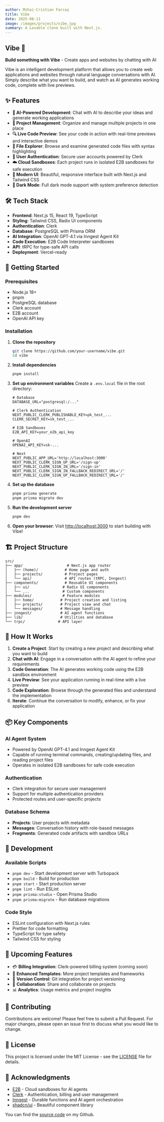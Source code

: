 ```yaml
---
author: Mihai-Cristian Farcaș
title: Vibe
date: 2025-08-11
image: /images/projects/vibe.jpg
summary: A Lovable clone built with Next.js.
---
```


## Vibe 🎨

**Build something with Vibe** - Create apps and websites by chatting with AI

Vibe is an intelligent development platform that allows you to create web
applications and websites through natural language conversations with AI. Simply
describe what you want to build, and watch as AI generates working code,
complete with live previews.

## ✨ Features

- **🤖 AI-Powered Development**: Chat with AI to describe your ideas and
  generate working applications
- **📁 Project Management**: Organize and manage multiple projects in one place
- **🔍 Live Code Preview**: See your code in action with real-time previews and
  interactive demos
- **📝 File Explorer**: Browse and examine generated code files with syntax
  highlighting
- **🔐 User Authentication**: Secure user accounts powered by Clerk
- **☁️ Cloud Sandboxes**: Each project runs in isolated E2B sandboxes for safe
  execution
- **🎨 Modern UI**: Beautiful, responsive interface built with Next.js and
  Tailwind CSS
- **🌙 Dark Mode**: Full dark mode support with system preference detection

## 🛠️ Tech Stack

- **Frontend**: Next.js 15, React 19, TypeScript
- **Styling**: Tailwind CSS, Radix UI components
- **Authentication**: Clerk
- **Database**: PostgreSQL with Prisma ORM
- **AI Integration**: OpenAI GPT-4.1 via Inngest Agent Kit
- **Code Execution**: E2B Code Interpreter sandboxes
- **API**: tRPC for type-safe API calls
- **Deployment**: Vercel-ready

## 🚀 Getting Started

### Prerequisites

- Node.js 18+
- pnpm
- PostgreSQL database
- Clerk account
- E2B account
- OpenAI API key

### Installation

1. **Clone the repository**

   ```bash
   git clone https://github.com/your-username/vibe.git
   cd vibe
   ```

2. **Install dependencies**

   ```bash
   pnpm install
   ```

3. **Set up environment variables** Create a `.env.local` file in the root
   directory:

   ```env
   # Database
   DATABASE_URL="postgresql:/..."

   # Clerk Authentication
   NEXT_PUBLIC_CLERK_PUBLISHABLE_KEY=pk_test_...
   CLERK_SECRET_KEY=sk_test_...

   # E2B Sandboxes
   E2B_API_KEY=your_e2b_api_key

   # OpenAI
   OPENAI_API_KEY=sk-...

   # Next
   NEXT_PUBLIC_APP_URL='http://localhost:3000'
   NEXT_PUBLIC_CLERK_SIGN_UP_URL='/sign-up'
   NEXT_PUBLIC_CLERK_SIGN_IN_URL='/sign-in'
   NEXT_PUBLIC_CLERK_SIGN_IN_FALLBACK_REDIRECT_URL='/'
   NEXT_PUBLIC_CLERK_SIGN_UP_FALLBACK_REDIRECT_URL='/'
   ```

4. **Set up the database**

   ```bash
   pnpm prisma generate
   pnpm prisma migrate dev
   ```

5. **Run the development server**

   ```bash
   pnpm dev
   ```

6. **Open your browser**: Visit [http://localhost:3000](http://localhost:3000)
   to start building with Vibe!

## 🏗️ Project Structure

```
src/
├── app/                    # Next.js app router
│   ├── (home)/            # Home page and auth
│   ├── projects/          # Project pages
│   └── api/               # API routes (tRPC, Inngest)
├── components/            # Reusable UI components
│   ├── ui/               # Radix UI components
│   └── ...               # Custom components
├── modules/              # Feature modules
│   ├── home/            # Project creation and listing
│   ├── projects/        # Project view and chat
│   └── messages/        # Message handling
├── inngest/             # AI agent functions
├── lib/                 # Utilities and database
└── trpc/               # API layer
```

## 🤖 How It Works

1. **Create a Project**: Start by creating a new project and describing what you
   want to build
2. **Chat with AI**: Engage in a conversation with the AI agent to refine your
   requirements
3. **Code Generation**: The AI generates working code using the E2B sandbox
   environment
4. **Live Preview**: See your application running in real-time with a live
   preview
5. **Code Exploration**: Browse through the generated files and understand the
   implementation
6. **Iterate**: Continue the conversation to modify, enhance, or fix your
   application

## 📦 Key Components

### AI Agent System

- Powered by OpenAI GPT-4.1 and Inngest Agent Kit
- Capable of running terminal commands, creating/updating files, and reading
  project files
- Operates in isolated E2B sandboxes for safe code execution

### Authentication

- Clerk integration for secure user management
- Support for multiple authentication providers
- Protected routes and user-specific projects

### Database Schema

- **Projects**: User projects with metadata
- **Messages**: Conversation history with role-based messages
- **Fragments**: Generated code artifacts with sandbox URLs

## 🔧 Development

### Available Scripts

- `pnpm dev` - Start development server with Turbopack
- `pnpm build` - Build for production
- `pnpm start` - Start production server
- `pnpm lint` - Run ESLint
- `pnpm prisma:studio` - Open Prisma Studio
- `pnpm prisma:migrate` - Run database migrations

### Code Style

- ESLint configuration with Next.js rules
- Prettier for code formatting
- TypeScript for type safety
- Tailwind CSS for styling

## 🔮 Upcoming Features

- 💳 **Billing Integration**: Clerk-powered billing system (coming soon)
- 🚀 **Enhanced Templates**: More project templates and frameworks
- 🔄 **Version Control**: Git integration for project versioning
- 👥 **Collaboration**: Share and collaborate on projects
- 📊 **Analytics**: Usage metrics and project insights

## 🤝 Contributing

Contributions are welcome! Please feel free to submit a Pull Request. For major
changes, please open an issue first to discuss what you would like to change.

## 📄 License

This project is licensed under the MIT License - see the [LICENSE](LICENSE) file
for details.

## 🙏 Acknowledgments

- [E2B](https://e2b.dev) - Cloud sandboxes for AI agents
- [Clerk](https://clerk.com) - Authentication, billing and user management
- [Inngest](https://inngest.com) - Durable functions and AI agent orchestration
- [shadcn/ui](https://ui.shadcn.com) - Beautiful component library

You can find the [source code](https://github.com/mihaicristianfarcas/Vibe.git)
on my Github.

<ContentFooter />
